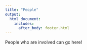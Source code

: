 ```yaml
---
title: "People"
output:
  html_document:
    includes:
      after_body: footer.html
---
```


People who are involved can go here!
